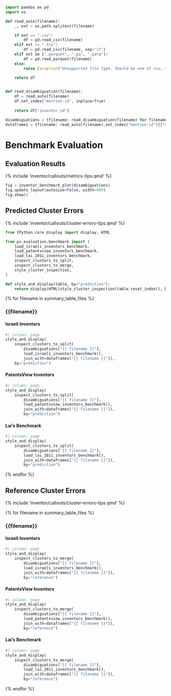 ```python
import pandas as pd
import os

def read_auto(filename):
    _, ext = os.path.splitext(filename)

    if ext == ".csv":
        df = pd.read_csv(filename)
    elif ext == ".tsv":
        df = pd.read_csv(filename, sep="\t")
    elif ext in [".parquet", ".pq", ".parq"]:
        df = pd.read_parquet(filename)
    else:
        raise Exception("Unsupported file type. Should be one of csv, tsv, or parquet.")
    
    return df


def read_disambiguation(filename):
    df = read_auto(filename)
    df.set_index("mention-id", inplace=True)
    
    return df["inventor_id"]

disambiguations = {filename: read_disambiguation(filename) for filename in {{ summary_table_files }} }
dataframes = {filename: read_auto(filename).set_index("mention-id")[["name_first", "name_last"]] for filename in {{ summary_table_files }} }
```

# Benchmark Evaluation

::: {.panel-tabset}

## Evaluation Results

{% include 'inventor/callouts/metrics-tips.qmd' %}

:::{.column-body-outset}
```python
fig = inventor_benchmark_plot(disambiguations)
fig.update_layout(autosize=False, width=800)
fig.show()
```
:::

## Predicted Cluster Errors

{% include 'inventor/callouts/cluster-errors-tips.qmd' %}

```python
from IPython.core.display import display, HTML

from pv_evaluation.benchmark import (
    load_israeli_inventors_benchmark,
    load_patentsview_inventors_benchmark,
    load_lai_2011_inventors_benchmark,
    inspect_clusters_to_split,
    inspect_clusters_to_merge,
    style_cluster_inspection,
)

def style_and_display(table, by="prediction"):
    return display(HTML(style_cluster_inspection(table.reset_index(), by=by).hide_index().to_html()))
```

::: {.panel-tabset}

{% for filename in summary_table_files %}

### {{filename}}

::: {.panel-tabset}

#### Israeli Inventors

```python
#| column: page
style_and_display(
    inspect_clusters_to_split(
        disambiguations["{{ filename }}"], 
        load_israeli_inventors_benchmark(),
        join_with=dataframes["{{ filename }}"]), 
    by="prediction")
```

#### PatentsView Inventors

```python
#| column: page
style_and_display(
    inspect_clusters_to_split(
        disambiguations["{{ filename }}"], 
        load_patentsview_inventors_benchmark(),
        join_with=dataframes["{{ filename }}"]), 
        by="prediction")
```

#### Lai's Benchmark

```python
#| column: page
style_and_display(
    inspect_clusters_to_split(
        disambiguations["{{ filename }}"], 
        load_lai_2011_inventors_benchmark(),
        join_with=dataframes["{{ filename }}"]), 
        by="prediction")
```

:::

{% endfor %}

:::

## Reference Cluster Errors

{% include 'inventor/callouts/cluster-errors-tips.qmd' %}

::: {.panel-tabset}

{% for filename in summary_table_files %}

### {{filename}}

::: {.panel-tabset}

#### Israeli Inventors

```python
#| column: page
style_and_display(
    inspect_clusters_to_merge(
        disambiguations["{{ filename }}"], 
        load_israeli_inventors_benchmark(),
        join_with=dataframes["{{ filename }}"]), 
        by="reference")
```

#### PatentsView Inventors

```python
#| column: page
style_and_display(
    inspect_clusters_to_merge(
        disambiguations["{{ filename }}"], 
        load_patentsview_inventors_benchmark(),
        join_with=dataframes["{{ filename }}"]), 
        by="reference")
``` 

#### Lai's Benchmark

```python
#| column: page
style_and_display(
    inspect_clusters_to_merge(
        disambiguations["{{ filename }}"], 
        load_lai_2011_inventors_benchmark(),
        join_with=dataframes["{{ filename }}"]), 
        by="reference")
``` 

:::

{% endfor %}

:::

:::
